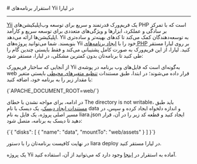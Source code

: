 
<Layout>
# استقرار برنامه‌های Yii در لیارا
<hr className="mb-2" />
<a className="blue-link" href="https://www.yiiframework.com/">Yii</a> یک فریم‌ورک قدرتمند و سریع برای توسعه وب‌اپلیکیشن‌های PHP است که با تمرکز بر سادگی و عملکرد، ابزارها و ویژگی‌های متعددی برای توسعه سریع و کارآمد اپلیکیشن‌ها ارائه می‌دهد. Yii به توسعه‌دهندگان کمک می‌کند تا کدهای بهینه‌تر و ساده‌تری بنویسند.
شما می‌توانید پروژه‌های Yii خود را با <a href="../how-tos/create-app" className="blue-link">ایجاد برنامه‌های PHP</a> بر روی لیارا مستقر کنید. لیارا، از این فریم‌ورک به صورت کامل پشتیبانی می‌کند و فقط بایستی چندین گام را طی کنید
تا برنامه‌تان بدون کمترین مشکلی، در لیارا، مستقر شود:
<div className="h-2" />

از آنجایی که ساختار فریم‌ورک Yii به‌گونه‌ای است که فایل‌های وب برنامه در پوشه‌ی web قرار داده می‌شوند؛ در ابتدا، طبق مستندات <a href="../../details/envs" className="blue-link">تنظیم متغیرهای محیطی</a> بایستی متغیر با مقدار زیر را به برنامه خود، اضافه کنید:

<div className="h-2" />
<div dir='ltr'>
    <Highlight className="bash">
        {`APACHE_DOCUMENT_ROOT=web/`}
    </Highlight>
</div>
<div className="h-2" />

در ادامه، برای مواجه نشدن با خطای <Important>The directory is not writable</Important>، باید طبق <a href="../../disks/create" className="blue-link">مستندات ایجاد دیسک</a>، یک دیسک با نام <Important>data</Important> و اندازه دلخواه ایجاد کرده
و سپس، در مسیر اصلی پروژه، یک فایل به نام <Important>liara.json</Important> ایجاد کنید و قطعه کد زیر را در آن، قرار دهید تا دیسک به برنامه، متصل شود:

<div className="h-2" />
<div dir='ltr'>
    <Highlight className="json">
        {`{
  "disks": [
    {
      "name": "data",
      "mountTo": "web/assets"
    }
  ]
}`}
    </Highlight>
</div>
<div className="h-2" />

در نهایت کافیست برنامه‌تان را با دستور <Important>liara deploy</Important> در لیارا مستقر کنید.
<div className="h-1" />

<Alert variant="success">
<p>
یک پروژه Yii آماده به استقرار در <a href="https://github.com/liara-cloud/yii-getting-started" className="blue-link">اینجا</a> وجود دارد که می‌توانید از آن، استفاده کنید.
</p>
</Alert>
</Layout>